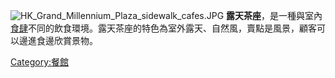 [[File:HK_Grand_Millennium_Plaza_sidewalk_cafes.JPG|thumb]]
{{commonscat|Sidewalk cafes}}
'''露天茶座'''，是一種與室內[[食肆|食肆]]不同的飲食環境。露天茶座的特色為室外露天、自然風，賣點是風景，顧客可以邊進食邊欣賞景物。

{{Food-company-stub}}
{{Types_of_coffeehouses}}
[[Category:餐館|Category:餐館]]